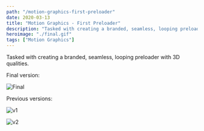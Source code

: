 ```yaml
---
path: "/motion-graphics-first-preloader"
date: 2020-03-13
title: "Motion Graphics - First Preloader"
description: "Tasked with creating a branded, seamless, looping preloader with 3D qualities."
heroimage: "./final.gif"
tags: ["Motion Graphics"]
---
```


Tasked with creating a branded, seamless, looping preloader with 3D qualities.

Final version:

![Final](./final.gif)

Previous versions:

![v1](./v1.gif)

![v2](./v2.gif)
